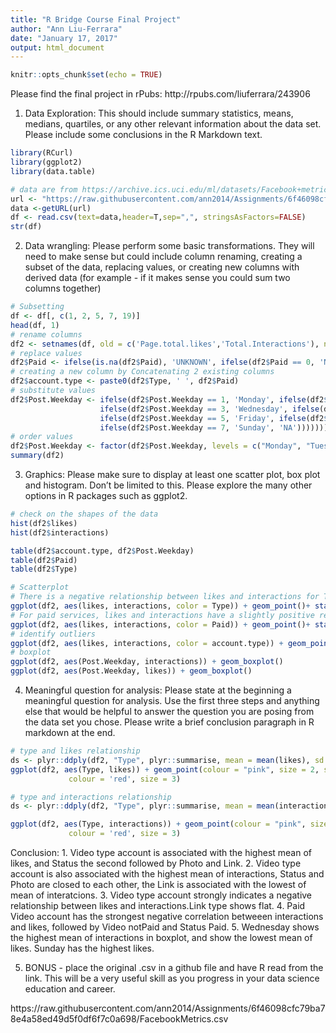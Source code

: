 ```yaml
---
title: "R Bridge Course Final Project"
author: "Ann Liu-Ferrara"
date: "January 17, 2017"
output: html_document
---
```


```r
knitr::opts_chunk$set(echo = TRUE)
```
Please find the final project in rPubs: http://rpubs.com/liuferrara/243906

1. Data Exploration: This should include summary statistics, means, medians, quartiles, or any other relevant information about the data set. Please include some conclusions in the R Markdown text.
```r
library(RCurl)
library(ggplot2)
library(data.table)

# data are from https://archive.ics.uci.edu/ml/datasets/Facebook+metrics#, and saved in github as the url below shows:
url <- "https://raw.githubusercontent.com/ann2014/Assignments/6f46098cfc79ba78e4a58ed49d5f0df6f7c0a698/FacebookMetrics.csv"
data <-getURL(url)
df <- read.csv(text=data,header=T,sep=",", stringsAsFactors=FALSE)
str(df)
```
2. Data wrangling: Please perform some basic transformations. They will need to make sense but could include column renaming, creating a subset of the data, replacing values, or creating new columns with derived data (for example - if it makes sense you could sum two columns together)
```r
# Subsetting
df <- df[, c(1, 2, 5, 7, 19)]
head(df, 1)
# rename columns
df2 <- setnames(df, old = c('Page.total.likes','Total.Interactions'), new = c('likes','interactions'))
# replace values
df2$Paid <- ifelse(is.na(df2$Paid), 'UNKNOWN', ifelse(df2$Paid == 0, 'NotPaid', ifelse(df2$Paid == 1, 'Paid', 'NA')))
# creating a new column by Concatenating 2 existing columns
df2$account.type <- paste0(df2$Type, ' ', df2$Paid)
# substitute values
df2$Post.Weekday <- ifelse(df2$Post.Weekday == 1, 'Monday', ifelse(df2$Post.Weekday == 2, 'Tuesday',
                    ifelse(df2$Post.Weekday == 3, 'Wednesday', ifelse(df2$Post.Weekday == 4, 'Thursday',
                    ifelse(df2$Post.Weekday == 5, 'Friday', ifelse(df2$Post.Weekday == 6, 'Saturday',
                    ifelse(df2$Post.Weekday == 7, 'Sunday', 'NA')))))))
# order values
df2$Post.Weekday <- factor(df2$Post.Weekday, levels = c("Monday", "Tuesday", "Wednesday", "Thursday", "Friday", "Saturday", "Sunday"))
summary(df2)
```
3. Graphics: Please make sure to display at least one scatter plot, box plot and histogram. Don't be limited to this. Please explore the many other options in R packages such as ggplot2.
```r
# check on the shapes of the data
hist(df2$likes)
hist(df2$interactions)

table(df2$account.type, df2$Post.Weekday)
table(df2$Paid)
table(df2$Type)

# Scatterplot
# There is a negative relationship between likes and interactions for Type of Status and Video
ggplot(df2, aes(likes, interactions, color = Type)) + geom_point()+ stat_smooth(method=lm, se=FALSE, fullrange=TRUE)
# For paid services, likes and interactions have a slightly positive relationship.
ggplot(df2, aes(likes, interactions, color = Paid)) + geom_point()+ stat_smooth(method=lm, se=FALSE, fullrange=TRUE)
# identify outliers
ggplot(df2, aes(likes, interactions, color = account.type)) + geom_point()+ stat_smooth(method=lm, se=FALSE, fullrange=TRUE)
# boxplot
ggplot(df2, aes(Post.Weekday, interactions)) + geom_boxplot()
ggplot(df2, aes(Post.Weekday, likes)) + geom_boxplot()


```

4. Meaningful question for analysis: Please state at the beginning a meaningful question for analysis. Use the first three steps and anything else that would be helpful to answer the question you are posing from the data set you chose. Please write a brief conclusion paragraph in R markdown at the end.
```r
# type and likes relationship
ds <- plyr::ddply(df2, "Type", plyr::summarise, mean = mean(likes), sd = sd(likes))
ggplot(df2, aes(Type, likes)) + geom_point(colour = "pink", size = 2, show.legend = TRUE) + geom_point(data = ds, aes(y = mean),
             colour = 'red', size = 3)

# type and interactions relationship
ds <- plyr::ddply(df2, "Type", plyr::summarise, mean = mean(interactions), sd = sd(interactions))

ggplot(df2, aes(Type, interactions)) + geom_point(colour = "pink", size = 2, show.legend = TRUE) + geom_point(data = ds, aes(y = mean),
             colour = 'red', size = 3)


```

Conclusion:
 1. Video type account is associated with the highest mean of likes, and Status the second followed by Photo and Link.
 2. Video type account is also associated with the highest mean of interactions, Status and Photo are closed to each other, the Link is associated with the lowest of mean of interatcions.
 3. Video type account strongly indicates a negative relationship between likes and interactions.Link type shows flat. 
 4. Paid Video account has the strongest negative correlation betweeen interactions and likes, followed by Video notPaid and Status Paid. 
 5. Wednesday shows the highest mean of interactions in boxplot, and show the lowest mean of likes. Sunday has the highest likes. 
 
 
 
5. BONUS - place the original .csv in a github file and have R read from the link. This will be a very
useful skill as you progress in your data science education and career.

https://raw.githubusercontent.com/ann2014/Assignments/6f46098cfc79ba78e4a58ed49d5f0df6f7c0a698/FacebookMetrics.csv
